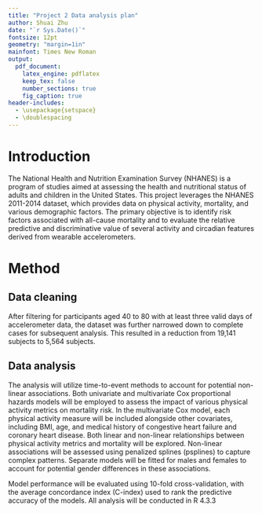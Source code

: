 ```yaml
---
title: "Project 2 Data analysis plan"
author: Shuai Zhu
date: "`r Sys.Date()`"
fontsize: 12pt
geometry: "margin=1in"
mainfont: Times New Roman
output:
  pdf_document:
    latex_engine: pdflatex
    keep_tex: false
    number_sections: true
    fig_caption: true
header-includes:
  - \usepackage{setspace}
  - \doublespacing
---
```



# Introduction
The National Health and Nutrition Examination Survey (NHANES) is a program of studies aimed at assessing the health and nutritional status of adults and children in the United States. This project leverages the NHANES 2011-2014 dataset, which provides data on physical activity, mortality, and various demographic factors. The primary objective is to identify risk factors associated with all-cause mortality and to evaluate the relative predictive and discriminative value of several activity and circadian features derived from wearable accelerometers.

# Method

## Data cleaning

After filtering for participants aged 40 to 80 with at least three valid days of accelerometer data, the dataset was further narrowed down to complete cases for subsequent analysis. This resulted in a reduction from 19,141 subjects to 5,564 subjects.

## Data analysis

The analysis will utilize time-to-event methods to account for potential non-linear associations. Both univariate and multivariate Cox proportional hazards models will be employed to assess the impact of various physical activity metrics on mortality risk. In the multivariate Cox model, each physical activity measure will be included alongside other covariates, including BMI, age, and medical history of congestive heart failure and coronary heart disease. Both linear and non-linear relationships between physical activity metrics and mortality will be explored. Non-linear associations will be assessed using penalized splines (psplines) to capture complex patterns. Separate models will be fitted for males and females to account for potential gender differences in these associations.

Model performance will be evaluated using 10-fold cross-validation, with the average concordance index (C-index) used to rank the predictive accuracy of the models. All analysis will be conducted in R 4.3.3





